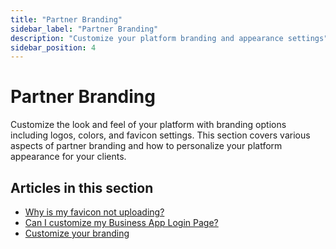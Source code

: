 ```yaml
---
title: "Partner Branding"
sidebar_label: "Partner Branding"
description: "Customize your platform branding and appearance settings"
sidebar_position: 4
---
```


# Partner Branding

Customize the look and feel of your platform with branding options including logos, colors, and favicon settings. This section covers various aspects of partner branding and how to personalize your platform appearance for your clients.

## Articles in this section

- [Why is my favicon not uploading?](./why-is-my-favicon-not-uploading.mdx)
- [Can I customize my Business App Login Page?](./can-i-customize-my-business-app-login-page.mdx)
- [Customize your branding](./customize-your-branding.mdx)